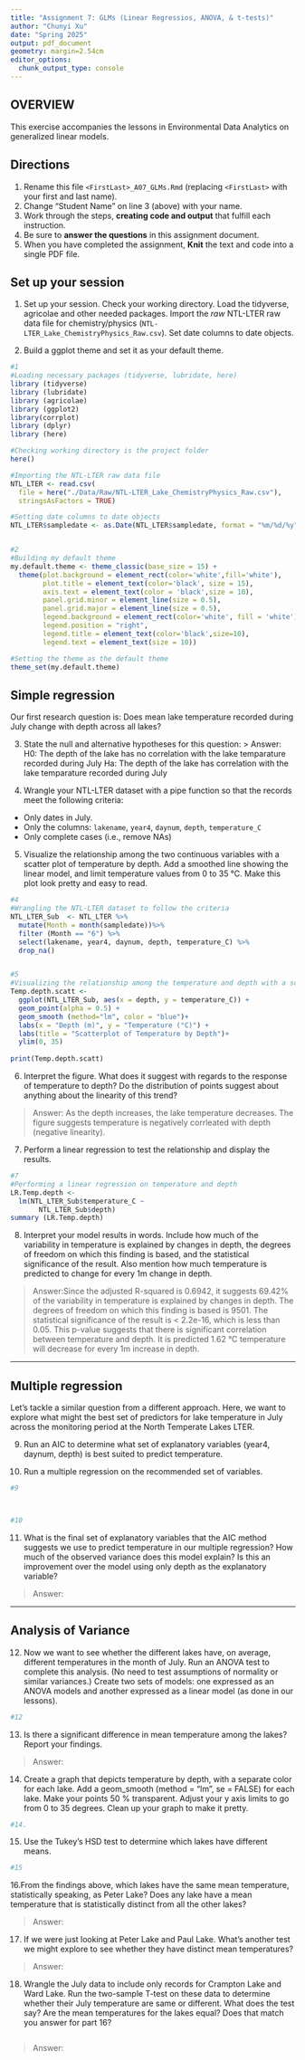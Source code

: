 ```yaml
---
title: "Assignment 7: GLMs (Linear Regressios, ANOVA, & t-tests)"
author: "Chunyi Xu"
date: "Spring 2025"
output: pdf_document
geometry: margin=2.54cm
editor_options: 
  chunk_output_type: console
---
```


## OVERVIEW

This exercise accompanies the lessons in Environmental Data Analytics on generalized linear models. 

## Directions
1. Rename this file `<FirstLast>_A07_GLMs.Rmd` (replacing `<FirstLast>` with your first and last name).
2. Change "Student Name" on line 3 (above) with your name.
3. Work through the steps, **creating code and output** that fulfill each instruction.
4. Be sure to **answer the questions** in this assignment document.
5. When you have completed the assignment, **Knit** the text and code into a single PDF file.


## Set up your session 
1. Set up your session. Check your working directory. Load the tidyverse, agricolae and other needed packages. Import the *raw* NTL-LTER raw data file for chemistry/physics (`NTL-LTER_Lake_ChemistryPhysics_Raw.csv`). Set date columns to date objects.

2. Build a ggplot theme and set it as your default theme.

```r
#1
#Loading necessary packages (tidyverse, lubridate, here)
library (tidyverse)
library (lubridate)
library (agricolae)
library (ggplot2)
library(corrplot)
library (dplyr)
library (here)

#Checking working directory is the project folder
here()

#Importing the NTL-LTER raw data file
NTL_LTER <- read.csv(
  file = here("./Data/Raw/NTL-LTER_Lake_ChemistryPhysics_Raw.csv"),
  stringsAsFactors = TRUE)   

#Setting date columns to date objects
NTL_LTER$sampledate <- as.Date(NTL_LTER$sampledate, format = "%m/%d/%y")


#2
#Building my default theme
my.default.theme <- theme_classic(base_size = 15) +
  theme(plot.background = element_rect(color='white',fill='white'),
        plot.title = element_text(color='black', size = 15),
        axis.text = element_text(color = 'black',size = 10), 
        panel.grid.minor = element_line(size = 0.5),
        panel.grid.major = element_line(size = 0.5),
        legend.background = element_rect(color='white', fill = 'white'),
        legend.position = "right",
        legend.title = element_text(color='black',size=10),
        legend.text = element_text(size = 10))

#Setting the theme as the default theme
theme_set(my.default.theme)

```

## Simple regression
Our first research question is: Does mean lake temperature recorded during July change with depth across all lakes?

3. State the null and alternative hypotheses for this question:
> Answer:
H0: The depth of the lake has no correlation with the lake temparature recorded during July
Ha: The depth of the lake has correlation with the lake temparature recorded during July


4.  Wrangle your NTL-LTER dataset with a pipe function so that the records meet the following criteria: 
 * Only dates in July. 
 * Only the columns: `lakename`, `year4`, `daynum`, `depth`, `temperature_C`
 * Only complete cases (i.e., remove NAs)

5. Visualize the relationship among the two continuous variables with a scatter plot of temperature by depth. Add a smoothed line showing the linear model, and limit temperature values from 0 to 35 °C. Make this plot look pretty and easy to read.

```r
#4
#Wrangling the NTL-LTER dataset to follow the criteria
NTL_LTER_Sub  <- NTL_LTER %>%
  mutate(Month = month(sampledate))%>%
  filter (Month == "6") %>%
  select(lakename, year4, daynum, depth, temperature_C) %>%
  drop_na()


#5
#Visualizing the relationship among the temperature and depth with a scatter plot
Temp.depth.scatt <- 
  ggplot(NTL_LTER_Sub, aes(x = depth, y = temperature_C)) +
  geom_point(alpha = 0.5) +
  geom_smooth (method="lm", color = "blue")+
  labs(x = "Depth (m)", y = "Temperature (°C)") +
  labs(title = "Scatterplot of Temperature by Depth")+
  ylim(0, 35)
  
print(Temp.depth.scatt) 

```


6. Interpret the figure. What does it suggest with regards to the response of temperature to depth? Do the distribution of points suggest about anything about the linearity of this trend?

> Answer: As the depth increases, the lake temperature decreases. The figure suggests temperature is negatively corrleated with depth (negative linearity). 


7. Perform a linear regression to test the relationship and display the results.

```r
#7
#Performing a linear regression on temperature and depth
LR.Temp.depth <- 
  lm(NTL_LTER_Sub$temperature_C ~ 
       NTL_LTER_Sub$depth)
summary (LR.Temp.depth)

```


8. Interpret your model results in words. Include how much of the variability in temperature is explained by changes in depth, the degrees of freedom on which this finding is based, and the statistical significance of the result. Also mention how much temperature is predicted to change for every 1m change in depth. 

> Answer:Since the adjusted R-squared is 0.6942, it suggests 69.42% of the variability in temperature is explained by changes in depth. The degrees of freedom on which this finding is based is 9501. The statistical significance of the result is < 2.2e-16, which is less than 0.05. This p-value suggests that there is significant correlation between temperature and depth. It is predicted 1.62 °C temperature will decrease for every 1m increase in depth.


---

## Multiple regression
Let's tackle a similar question from a different approach. Here, we want to explore what might the best set of predictors for lake temperature in July across the monitoring period at the North Temperate Lakes LTER. 


9. Run an AIC to determine what set of explanatory variables (year4, daynum, depth) is best suited to predict temperature.

10. Run a multiple regression on the recommended set of variables. 

```r
#9



#10


```

11. What is the final set of explanatory variables that the AIC method suggests we use to predict temperature in our multiple regression? How much of the observed variance does this model explain? Is this an improvement over the model using only depth as the explanatory variable?

> Answer: 



---
## Analysis of Variance

12. Now we want to see whether the different lakes have, on average, different temperatures in the month of July. Run an ANOVA test to complete this analysis. (No need to test assumptions of normality or similar variances.) Create two sets of models: one expressed as an ANOVA models and another expressed as a linear model (as done in our lessons).

```r
#12


```

13. Is there a significant difference in mean temperature among the lakes? Report your findings. 

> Answer: 



14. Create a graph that depicts temperature by depth, with a separate color for each lake. Add a geom_smooth (method = "lm", se = FALSE) for each lake. Make your points 50 % transparent. Adjust your y axis limits to go from 0 to 35 degrees. Clean up your graph to make it pretty. 

```r
#14.


```

15. Use the Tukey's HSD test to determine which lakes have different means.

```r
#15


```

16.From the findings above, which lakes have the same mean temperature, statistically speaking, as Peter Lake? Does any lake have a mean temperature that is statistically distinct from all the other lakes?

>Answer:

 

17. If we were just looking at Peter Lake and Paul Lake. What's another test we might explore to see whether they have distinct mean temperatures? 

>Answer: 



18. Wrangle the July data to include only records for Crampton Lake and Ward Lake. Run the two-sample T-test on these data to determine whether their July temperature are same or different. What does the test say? Are the mean temperatures for the lakes equal? Does that match you answer for part 16?

```r

```

>Answer: 
